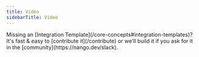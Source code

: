 ```yaml
---
title: Video
sidebarTitle: Video
---
```


<Tip>
    Missing an [Integration Template](/core-concepts#integration-templates)? It's fast & easy to [contribute it](/contribute) or we'll build it if you ask for
    it in the [community](https://nango.dev/slack).
</Tip>

<CardGroup cols={4}>
    <Card title="Twitch" href="/integrations/all/twitch" color="#68a063" />
    <Card title="Youtube" href="/integrations/all/youtube" color="#68a063" />
    <Card title="Zoom" href="/integrations/all/zoom" color="#68a063" />
</CardGroup>

